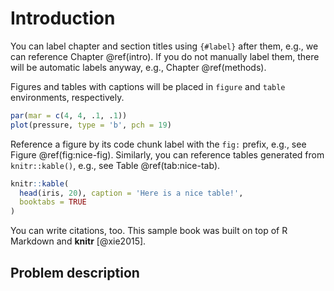 # Introduction {#intro}

You can label chapter and section titles using `{#label}` after them, e.g., we can reference Chapter \@ref(intro). If you do not manually label them, there will be automatic labels anyway, e.g., Chapter \@ref(methods).

Figures and tables with captions will be placed in `figure` and `table` environments, respectively.

```r
par(mar = c(4, 4, .1, .1))
plot(pressure, type = 'b', pch = 19)
```

Reference a figure by its code chunk label with the `fig:` prefix, e.g., see Figure \@ref(fig:nice-fig). Similarly, you can reference tables generated from `knitr::kable()`, e.g., see Table \@ref(tab:nice-tab).

```r
knitr::kable(
  head(iris, 20), caption = 'Here is a nice table!',
  booktabs = TRUE
)
```

You can write citations, too. This sample book was built on top of R Markdown and **knitr** [@xie2015].

## Problem description

<!--- Rewrite this for problem identification.

The mailing included a gift (or "premium") of personalized name &
address labels plus an assortment of 10 note cards and envelopes.  All
of the donors who received this mailing were acquired by PVA through
similar premium-oriented appeals such as this.

One group that is of particular interest to PVA is "Lapsed" donors.
These are individuals who made their last donation to PVA 13 to 24
months ago.  They represent an important group to PVA, since the
longer someone goes without donating, the less likely they will be to
give again.  Therefore, recapture of these former donors is a critical
aspect of PVA's fund raising efforts.

However, PVA has found that there is often an inverse correlation
between likelihood to respond and the dollar amount of the gift, so a
straight response model (a classification or discrimination task) will
most likely net only very low dollar donors.  High dollar donors will
fall into the lower deciles, which would most likely be suppressed
from future mailings.  The lost revenue of these suppressed donors
would then offset any gains due to the increased response rate of the
low dollar donors.

Therefore, to improve the cost-effectiveness of future direct
marketing efforts, PVA wishes to develop a model that will help them
maximize the net revenue (a regression or estimation task) generated
from future renewal mailings to Lapsed donors.
-->
